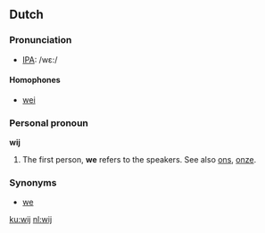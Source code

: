==Dutch==
===Pronunciation===
*[[w:IPA|IPA]]: /wε:/
====Homophones====
*[[wei]]

===Personal pronoun===
'''wij'''

# The first person, '''we''' refers to the speakers. See also [[ons]], [[onze]].

===Synonyms===
*[[we]]

[[ku:wij]]
[[nl:wij]]